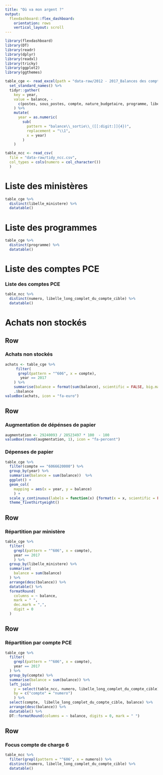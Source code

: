 ```yaml
---
title: "Où va mon argent ?"
output: 
  flexdashboard::flex_dashboard:
    orientation: rows
    vertical_layout: scroll
---
```


```r
library(flexdashboard)
library(DT)
library(readr)
library(dplyr)
library(readxl)
library(tricky)
library(ggplot2)
library(ggthemes)

table_cge <- read_excel(path = "data-raw/2012 - 2017_Balances des comptes de l'État.xlsx") %>% 
  set_standard_names() %>%
  tidyr::gather(
    key = year, 
    value = balance, -
      c(postes, sous_postes, compte, nature_budgetaire, programme, libelle_ministere)
    ) %>%
    mutate(
      year = as.numeric(
        sub(
          pattern = "balance\\_sortie\\_([[:digit:]]{4})", 
          replacement = "\\1", 
          x = year)
        )
    )

table_ncc <- read_csv(
  file = "data-raw/tidy_ncc.csv", 
  col_types = cols(numero = col_character())
  )
```

Liste des ministères
======================================================================

```r
table_cge %>% 
  distinct(libelle_ministere) %>% 
  datatable()
```

Liste des programmes
======================================================================

```r
table_cge %>% 
  distinct(programme) %>% 
  datatable()
```

Liste des comptes PCE
======================================================================

### Liste des comptes PCE

```r
table_ncc %>% 
  distinct(numero, libelle_long_complet_du_compte_cible) %>% 
  datatable()
```

Achats non stockés
======================================================================

Row {data-height=100}
----------------------------------------------------------------------

### Achats non stockés

```r
achats <- table_cge %>% 
     filter(
      grepl(pattern = "^606", x = compte), 
       year == 2017
    ) %>%
    summarise(balance = format(sum(balance), scientific = FALSE, big.mark = " ")) %>%
    .$balance
valueBox(achats, icon = "fa-euro")
```


Row {data-height=300}
----------------------------------------------------------------------

### Augmentation de dépénses de papier

```r
augmentation <- 29240093 / 28523497 * 100  - 100
valueBox(round(augmentation, 1), icon = "fa-percent")
```


### Dépenses de papier

```r
table_cge %>% 
  filter(compte == "6066620000") %>%
  group_by(year) %>%
  summarise(balance = sum(balance))  %>%
  ggplot() + 
  geom_col(
    mapping = aes(x = year, y = balance)
    ) + 
  scale_y_continuous(labels = function(x) {format(x = x, scientific = FALSE, big.mark = " ")}) + 
  theme_fivethirtyeight()
```

Row {data-height=600}
----------------------------------------------------------------------

### Répartition par ministère

```r
table_cge %>% 
  filter(
    grepl(pattern = "^606", x = compte), 
    year == 2017
    ) %>%
  group_by(libelle_ministere) %>%
  summarise(
    balance = sum(balance)
  ) %>% 
  arrange(desc(balance)) %>%
  datatable() %>%
  formatRound(
    columns = ~ balance, 
    mark = " ", 
    dec.mark = ",", 
    digit = 0
  )
```

Row {data-height=600}
----------------------------------------------------------------------

### Répartition par compte PCE

```r
table_cge %>% 
  filter(
    grepl(pattern = "^606", x = compte), 
    year == 2017
  ) %>%
  group_by(compte) %>%
  summarise(balance = sum(balance)) %>%
  left_join(
    y = select(table_ncc, numero, libelle_long_complet_du_compte_cible), 
    by = c("compte" = "numero")
    ) %>%
  select(compte,  libelle_long_complet_du_compte_cible, balance) %>%
  arrange(desc(balance)) %>%
  datatable() %>% 
  DT::formatRound(columns = ~ balance, digits = 0, mark = " ")
```


Row {data-height=1000}
----------------------------------------------------------------------

### Focus compte de charge 6

```r
table_ncc %>% 
  filter(grepl(pattern = "^606", x = numero)) %>%
  distinct(numero, libelle_long_complet_du_compte_cible) %>% 
  datatable()
```

